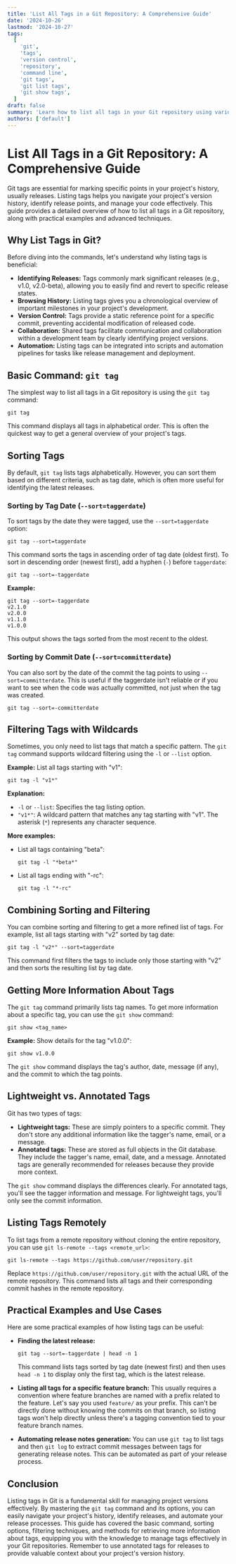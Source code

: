 ```yaml
---
title: 'List All Tags in a Git Repository: A Comprehensive Guide'
date: '2024-10-26'
lastmod: '2024-10-27'
tags:
  [
    'git',
    'tags',
    'version control',
    'repository',
    'command line',
    'git tags',
    'git list tags',
    'git show tags',
  ]
draft: false
summary: 'Learn how to list all tags in your Git repository using various methods, including filtering and sorting, to manage your project versions effectively.'
authors: ['default']
---
```


# List All Tags in a Git Repository: A Comprehensive Guide

Git tags are essential for marking specific points in your project's history, usually releases. Listing tags helps you navigate your project's version history, identify release points, and manage your code effectively. This guide provides a detailed overview of how to list all tags in a Git repository, along with practical examples and advanced techniques.

## Why List Tags in Git?

Before diving into the commands, let's understand why listing tags is beneficial:

- **Identifying Releases:** Tags commonly mark significant releases (e.g., v1.0, v2.0-beta), allowing you to easily find and revert to specific release states.
- **Browsing History:** Listing tags gives you a chronological overview of important milestones in your project's development.
- **Version Control:** Tags provide a static reference point for a specific commit, preventing accidental modification of released code.
- **Collaboration:** Shared tags facilitate communication and collaboration within a development team by clearly identifying project versions.
- **Automation:** Listing tags can be integrated into scripts and automation pipelines for tasks like release management and deployment.

## Basic Command: `git tag`

The simplest way to list all tags in a Git repository is using the `git tag` command:

```plaintext
git tag
```

This command displays all tags in alphabetical order. This is often the quickest way to get a general overview of your project's tags.

## Sorting Tags

By default, `git tag` lists tags alphabetically. However, you can sort them based on different criteria, such as tag date, which is often more useful for identifying the latest releases.

### Sorting by Tag Date (`--sort=taggerdate`)

To sort tags by the date they were tagged, use the `--sort=taggerdate` option:

```plaintext
git tag --sort=taggerdate
```

This command sorts the tags in ascending order of tag date (oldest first). To sort in descending order (newest first), add a hyphen (`-`) before `taggerdate`:

```plaintext
git tag --sort=-taggerdate
```

**Example:**

```plaintext
git tag --sort=-taggerdate
v2.1.0
v2.0.0
v1.1.0
v1.0.0
```

This output shows the tags sorted from the most recent to the oldest.

### Sorting by Commit Date (`--sort=committerdate`)

You can also sort by the date of the commit the tag points to using `--sort=committerdate`. This is useful if the taggerdate isn't reliable or if you want to see when the code was actually committed, not just when the tag was created.

```plaintext
git tag --sort=-committerdate
```

## Filtering Tags with Wildcards

Sometimes, you only need to list tags that match a specific pattern. The `git tag` command supports wildcard filtering using the `-l` or `--list` option.

**Example:** List all tags starting with "v1":

```plaintext
git tag -l "v1*"
```

**Explanation:**

- `-l` or `--list`: Specifies the tag listing option.
- `"v1*"`: A wildcard pattern that matches any tag starting with "v1". The asterisk (`*`) represents any character sequence.

**More examples:**

- List all tags containing "beta":

  ```plaintext
  git tag -l "*beta*"
  ```

- List all tags ending with "-rc":

  ```plaintext
  git tag -l "*-rc"
  ```

## Combining Sorting and Filtering

You can combine sorting and filtering to get a more refined list of tags. For example, list all tags starting with "v2" sorted by tag date:

```plaintext
git tag -l "v2*" --sort=taggerdate
```

This command first filters the tags to include only those starting with "v2" and then sorts the resulting list by tag date.

## Getting More Information About Tags

The `git tag` command primarily lists tag names. To get more information about a specific tag, you can use the `git show` command:

```plaintext
git show <tag_name>
```

**Example:** Show details for the tag "v1.0.0":

```plaintext
git show v1.0.0
```

The `git show` command displays the tag's author, date, message (if any), and the commit to which the tag points.

## Lightweight vs. Annotated Tags

Git has two types of tags:

- **Lightweight tags:** These are simply pointers to a specific commit. They don't store any additional information like the tagger's name, email, or a message.
- **Annotated tags:** These are stored as full objects in the Git database. They include the tagger's name, email, date, and a message. Annotated tags are generally recommended for releases because they provide more context.

The `git show` command displays the differences clearly. For annotated tags, you'll see the tagger information and message. For lightweight tags, you'll only see the commit information.

## Listing Tags Remotely

To list tags from a remote repository without cloning the entire repository, you can use `git ls-remote --tags <remote_url>`:

```plaintext
git ls-remote --tags https://github.com/user/repository.git
```

Replace `https://github.com/user/repository.git` with the actual URL of the remote repository. This command lists all tags and their corresponding commit hashes in the remote repository.

## Practical Examples and Use Cases

Here are some practical examples of how listing tags can be useful:

- **Finding the latest release:**

  ```plaintext
  git tag --sort=-taggerdate | head -n 1
  ```

  This command lists tags sorted by tag date (newest first) and then uses `head -n 1` to display only the first tag, which is the latest release.

- **Listing all tags for a specific feature branch:** This usually requires a convention where feature branches are named with a prefix related to the feature. Let's say you used `feature/` as your prefix. This can't be directly done without knowing the commits on that branch, so listing tags won't help directly unless there's a tagging convention tied to your feature branch names.

- **Automating release notes generation:** You can use `git tag` to list tags and then `git log` to extract commit messages between tags for generating release notes. This can be automated as part of your release process.

## Conclusion

Listing tags in Git is a fundamental skill for managing project versions effectively. By mastering the `git tag` command and its options, you can easily navigate your project's history, identify releases, and automate your release processes. This guide has covered the basic command, sorting options, filtering techniques, and methods for retrieving more information about tags, equipping you with the knowledge to manage tags effectively in your Git repositories. Remember to use annotated tags for releases to provide valuable context about your project's version history.
